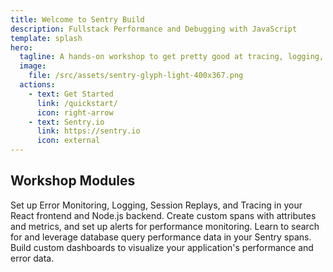 ```yaml
---
title: Welcome to Sentry Build
description: Fullstack Performance and Debugging with JavaScript
template: splash
hero:
  tagline: A hands-on workshop to get pretty good at tracing, logging, and application monitoring with Sentry. Featuring technologies like React, Node.js, NeonDB, and Drizzle.
  image:
    file: /src/assets/sentry-glyph-light-400x367.png
  actions:
    - text: Get Started
      link: /quickstart/
      icon: right-arrow
    - text: Sentry.io
      link: https://sentry.io
      icon: external
---
```



## Workshop Modules

<CardGrid>
	<Card title="Getting Started with Sentry" icon="rocket">
		Set up Error Monitoring, Logging, Session Replays, and Tracing in your React frontend and Node.js backend.
	</Card>
	<Card title="Custom Spans and Metrics" icon="setting">
		Create custom spans with attributes and metrics, and set up alerts for performance monitoring.
	</Card>
	<Card title="Understanding Database Queries" icon="information">
		Learn to search for and leverage database query performance data in your Sentry spans.
	</Card>
	<Card title="Creating Dashboards and Visualizations" icon="open-book">
		Build custom dashboards to visualize your application's performance and error data.
	</Card>
</CardGrid>
